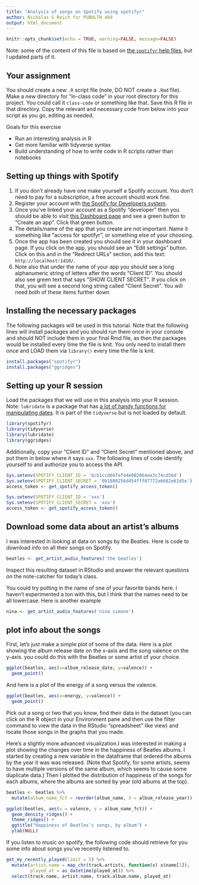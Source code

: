 ```yaml
---
title: "Analysis of songs on Spotify using spotifyr"
author: Nicholas G Reich for PUBHLTH 460
output: html_document
---
```


```r
knitr::opts_chunk$set(echo = TRUE, warning=FALSE, message=FALSE)
```

Note: some of the content of this file is based on [the `spotifyr` help files](https://www.rcharlie.com/spotifyr/index.html), but I updated parts of it.

## Your assignment

You should create a new `.R` script file (note, DO NOT create a `.Rmd` file). Make a new directory for "in-class code" in your root directory for this project. You could call it `class-code` or something like that. Save this R file in that directory. Copy the relevant and necessary code from below into your script as you go, editing as needed.

Goals for this exercise

 - Run an interesting analysis in R
 - Get more familiar with tidyverse syntax
 - Build understanding of how to write code in R scripts rather than notebooks


## Setting up things with Spotify

1. If you don't already have one make yourself a Spotify account. You don't need to pay for a subscription, a free account should work fine.
2. Register your account with [the Spotify for Developers system](https://developer.spotify.com/dashboard/login).
3. Once you've linked your account as a Spotify "developer" then you should be able to visit [this Dashboard page](https://developer.spotify.com/dashboard/applications) and see a green button to "Create an app". Click that green button.
4. The details/name of the app that you create are not important. Name it something like "access for spotifyr", or something else of your choosing.
5. Once the app has been created you should see it in your dashboard page. If you click on the app, you should see an "Edit settings" button. Click on this and in the "Redirect URLs" section, add this text: `http://localhost:1410/`.
6. Note also that under the name of your app you should see a long alphanumeric string of letters after the words "Client ID". You should also see green text that says "SHOW CLIENT SECRET". If you click on that, you will see a second long string called "Client Secret". You will need both of these items further down

## Installing the necessary packages

The following packages will be used in this tutorial. Note that the following lines will install packages and you should run them once in your console and should NOT include them in your final Rmd file, as then the packages would be installed every time the file is knit. You only need to install them once and LOAD them via `library()` every time the file is knit.

```r
install.packages("spotifyr")
install.packages("ggridges")
```

## Setting up your R session

Load the packages that we will use in this analysis into your R session. Note: `lubridate` is a package that has [a lot of handy functions for manipulating dates](https://lubridate.tidyverse.org/). It is part of the `tidyverse` but is not loaded by default.

```r
library(spotifyr)
library(tidyverse)
library(lubridate) 
library(ggridges)
```

Additionally, copy your "Client ID" and "Client Secret" mentioned above, and put them in below where it says `xxx`. The following lines of code identify yourself to and authorize you to access the API.

```r
Sys.setenv(SPOTIFY_CLIENT_ID = '6cb1ccd66fef44e082064ee3c74cd56d')
Sys.setenv(SPOTIFY_CLIENT_SECRET = '0b1880256d454fff87772a6682e61d5e')
access_token <- get_spotify_access_token()
```

```r
Sys.setenv(SPOTIFY_CLIENT_ID = 'xxx')
Sys.setenv(SPOTIFY_CLIENT_SECRET = 'xxx')
access_token <- get_spotify_access_token()
```

## Download some data about an artist's albums

I was interested in looking at data on songs by the Beatles. Here is code to download info on all their songs on Spotify.

```r
beatles <- get_artist_audio_features('the beatles')
```

Inspect this resulting dataset in RStudio and answer the relevant questions on the note-catcher for today's class.

You could try putting in the name of one of your favorite bands here. I haven't experimented a ton with this, but I think that the names need to be all lowercase. Here is another example

```r
nina <- get_artist_audio_features('nina simone')
```

## plot info about the songs

First, let's just make a simple plot of some of the data. Here is a plot showing the album release date on the x-axis and the song valence on the y-axis. you could do this with the Beatles or some artist of your choice.

```r
ggplot(beatles, aes(x=album_release_date, y=valence)) +
  geom_point()
```


And here is a plot of the energy of a song versus the valence.
```r
ggplot(beatles, aes(x=energy, y=valence)) +
  geom_point()
```

Pick out a song or two that you know, find their data in the dataset (you can click on the R object in your Environment pane and then use the filter command to view the data in the RStudio "spreadsheet" like view) and locate those songs in the graphs that you made. 

Here's a slightly more advanced visualization.I was interested in making a plot showing the changes over time in the happiness of Beatles albums. I started by creating a new variable in the dataframe that ordered the albums by the year it was was released. (Note that Spotify, for some artists, seems to have multiple versions of the same album, which seems to cause some duplicate data.) Then I plotted the distribution of happiness of the songs for each albums, where the albums are sorted by year (old albums at the top).

```r
beatles <- beatles %>%
  mutate(album_name_fct = reorder(album_name, X = album_release_year))

ggplot(beatles, aes(x = valence, y = album_name_fct)) +
  geom_density_ridges() +
  theme_ridges() +
  ggtitle("Happiness of Beatles's songs, by album") +
  ylab(NULL)
```


If you listen to music on spotify, the following code should retrieve for you some info about songs you've recently listened to.

```r
get_my_recently_played(limit = 5) %>%
  mutate(artist.name = map_chr(track.artists, function(x) x$name[1]),
         played_at = as_datetime(played_at)) %>%
  select(track.name, artist.name, track.album.name, played_at)
```





